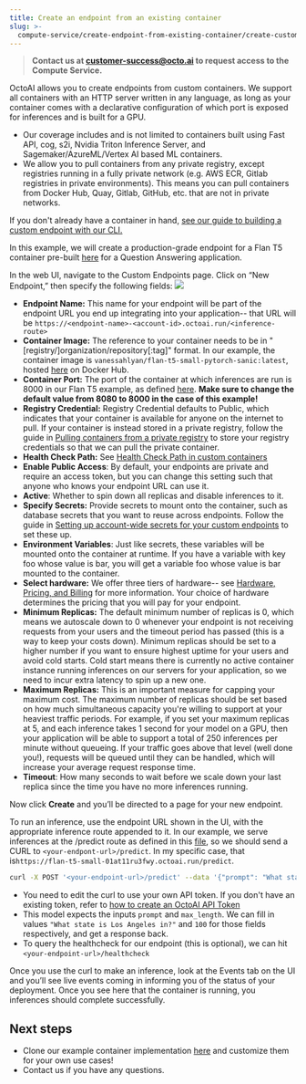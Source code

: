 ```yaml
---
title: Create an endpoint from an existing container
slug: >-
  compute-service/create-endpoint-from-existing-container/create-custom-endpoints-from-a-container
---
```



> **Contact us at customer-success@octo.ai to request access to the Compute Service.**

OctoAI allows you to create endpoints from custom containers. We support all containers with an HTTP server written in any language, as long as your container comes with a declarative configuration of which port is exposed for inferences and is built for a GPU. 

* Our coverage includes and is not limited to containers built using Fast API, cog, s2i, Nvidia Triton Inference Server, and Sagemaker/AzureML/Vertex AI based ML containers.
* We allow you to pull containers from any private registry, except registries running in a fully private network (e.g. AWS ECR, Gitlab registries in private environments). This means you can pull containers from Docker Hub, Quay, Gitlab, GitHub, etc. that are not in private networks.

If you don't already have a container in hand, [see our guide to building a custom endpoint with our CLI.](../create-custom-endpoint-using-the-cli.mdx)

In this example, we will create a production-grade endpoint for a Flan T5 container pre-built [here](https://hub.docker.com/r/vanessahlyan/flan-t5-small-pytorch-sanic) for a Question Answering application.

In the web UI, navigate to the Custom Endpoints page. Click on “New Endpoint,” then specify the following fields: 
![](https://www.datocms-assets.com/45680/1711726378-new-endpoint.png?max-w=2000&auto=compress)

* **Endpoint Name:** This name for your endpoint will be part of the endpoint URL you end up integrating into your application-- that URL will be `https://<endpoint-name>-<account-id>.octoai.run/<inference-route>`
* **Container Image:** The reference to your container needs to be in "\[registry/\]organization/repository\[:tag\]" format. In our example, the container image is `vanessahlyan/flan-t5-small-pytorch-sanic:latest`, hosted [here](https://hub.docker.com/r/vanessahlyan/flan-t5-small-pytorch-sanic) on Docker Hub.
* **Container Port:** The port of the container at which inferences are run is 8000 in our Flan T5 example, as defined [here](https://github.com/octoml/octocloud-templates/blob/main/flan-t5-small/Dockerfile#L3). **Make sure to change the default value from 8080 to 8000 in the case of this example!**
* **Registry Credential:** Registry Credential defaults to Public, which indicates that your container is available for anyone on the internet to pull. If your container is instead stored in a private registry, follow the guide in [Pulling containers from a private registry](/bring-your-own-model/create-custom-endpoints-from-a-container/pulling-containers-from-a-private-registry) to store your registry credentials so that we can pull the private container.
* **Health Check Path:** See [Health Check Path in custom containers](../health-check-path-in-custom-containers.mdx)
* **Enable Public Access**: By default, your endpoints are private and require an access token, but you can change this setting such that anyone who knows your endpoint URL can use it.
* **Active**: Whether to spin down all replicas and disable inferences to it.
* **Specify Secrets:** Provide secrets to mount onto the container, such as database secrets that you want to reuse across endpoints. Follow the guide in [Setting up account-wide secrets for your custom endpoints](setting-account-wide-secrets-for-custom-endpoints.mdx) to set these up.
* **Environment Variables**: Just like secrets, these variables will be mounted onto the container at runtime. If you have a variable with key foo whose value is bar, you will get a variable foo whose value is bar mounted to the container.
* **Select hardware:** We offer three tiers of hardware-- see [Hardware, Pricing, and Billing](../../getting-started/pricing-and-billing.mdx) for more information. Your choice of hardware determines the pricing that you will pay for your endpoint.
* **Minimum Replicas:** The default minimum number of replicas is 0, which means we autoscale down to 0 whenever your endpoint is not receiving requests from your users and the timeout period has passed (this is a way to keep your costs down). Minimum replicas should be set to a higher number if you want to ensure highest uptime for your users and avoid cold starts. Cold start means there is currently no active container instance running inferences on our servers for your application, so we need to incur extra latency to spin up a new one.
* **Maximum Replicas:** This is an important measure for capping your maximum cost. The maximum number of replicas should be set based on how much simultaneous capacity you're willing to support at your heaviest traffic periods. For example, if you set your maximum replicas at 5, and each inference takes 1 second for your model on a GPU, then your application will be able to support a total of 250 inferences per minute without queueing. If your traffic goes above that level (well done you!), requests will be queued until they can be handled, which will increase your average request response time.
* **Timeout**: How many seconds to wait before we scale down your last replica since the time you have no more inferences running.

Now click **Create** and you’ll be directed to a page for your new endpoint. 

To run an inference, use the endpoint URL shown in the UI, with the appropriate inference route appended to it. In our example, we serve inferences at the /predict route as defined in this [file](https://github.com/octoml/octocloud-templates/blob/main/flan-t5-small/server.py#L28), so we should send a CURL to `<your-endpont-url>/predict`. In my specific case, that is`https://flan-t5-small-01at11ru3fwy.octoai.run/predict`.

```bash bash
curl -X POST '<your-endpoint-url>/predict' --data '{"prompt": "What state is Los Angeles in?", "max_length": 100}' -H 'content-type: application/json' -H "Authorization: Bearer $YOUR_TOKEN"
```

* You need to edit the curl to use your own API token. If you don't have an existing token, refer to [how to create an OctoAI API Token](../../getting-started/how-to-create-an-octoai-access-token.mdx)
* This model expects the inputs `prompt` and `max_length`. We can fill in values `"What state is Los Angeles in?"` and `100` for those fields respectively, and get a response back.
* To query the healthcheck for our endpoint (this is optional), we can hit `<your-endpoint-url>/healthcheck`

Once you use the curl to make an inference, look at the Events tab on the UI and you’ll see live events coming in informing you of the status of your deployment. Once you see here that the container is running, you inferences should complete successfully.

## Next steps

* Clone our example container implementation [here](https://github.com/octoml/octocloud-templates) and customize them for your own use cases!
* Contact us if you have any questions.